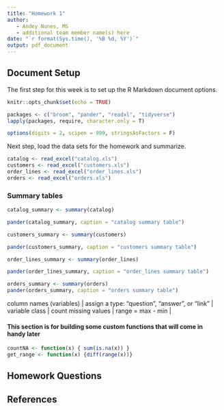 ```yaml
---
title: "Homework 1"
author:
   - Andey Nunes, MS
   - additional team member name(s) here
date: "`r format(Sys.time(), '%B %d, %Y')`"
output: pdf_document
---
```


## Document Setup
The first step for this week is to set up the R Markdown document options.
```r
knitr::opts_chunk$set(echo = TRUE)

packages <- c("broom", "pander", "readxl", "tidyverse")
lapply(packages, require, character.only = T)

options(digits = 2, scipen = 999, stringsAsFactors = F)
```

Next step, load the data sets for the homework and summarize.

```r
catalog <- read_excel("catalog.xls")
customers <- read_excel("customers.xls")
order_lines <- read_excel("order_lines.xls")
orders <- read_excel("orders.xls")
```
### Summary tables
```r

catalog_summary <- summary(catalog)

pander(catalog_summary, caption = "catalog summary table")

customers_summary <- summary(customers)

pander(customers_summary, caption = "customers summary table")

order_lines_summary <- summary(order_lines)

pander(order_lines_summary, caption = "order_lines summary table")

orders_summary <- summary(orders)
pander(orders_summary, caption = "orders summary table")
```

| column names (variables) | assign a type: “question”, “answer”, or “link”  | variable class | count missing values | range = max - min |

#### This section is for building some custom functions that will come in handy later
```r
countNA <- function(x) { sum(is.na(x)) }
get_range <- function(x) {diff(range(x))}
```



## Homework Questions




## References
